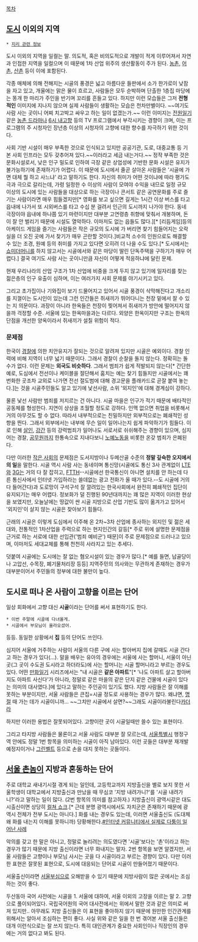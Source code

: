 [[목차]]
== [[도시]] 이외의 지역 ==
 * [[지리 관련 정보]]

도시 이외의 지역을 일컬는 말. 의도적, 혹은 비의도적으로 개발이 적게 이루어져서 자연과 인접한 지역을 일컬으며 이 때문에 1차 산업 위주의 생산활동이 주가 된다. [[농촌]], [[어촌]], [[산촌]] 등이 이에 포함된다.

각종 매체에 의해 전해지는 시골의 풍경은 넓고 아름다운 들판에서 소가 한가로이 낮잠을 자고 있고, 개울에는 맑은 물이 흐르고, 사람들은 모두 순박하며 단촐한 1층집 마당에는 똥개 한 마리가 주인을 반기며 꼬리를 흔들고 있다. 하지만 이런 모습들은 그저 '''전형적인''' 이미지에 지나지 않으며 실제 사람들이 생활하는 모습은 천차만별이다. ~~여기도 사람 사는 곳이니 어찌 치고박고 싸우고 하는 일이 없겠는가.~~ 이런 이미지는 [[전원일기]] 같은 [[농촌 드라마]]나 [[6시 내고향]] 등의 TV 프로그램에서 부각시키는 경향이 크며, 이는 프로그램의 주 시청자인 장년층 이상의 시청자의 고향에 대한 향수를 자극하기 위한 것이다.

사회 기반 시설이 매우 부족한 것으로 인식되고 있지만 공공기관, 도로, 대중교통 등 기본 사회 인프라는 모두 갖추어져 있다.~~이러라고 세금 내는거다.~~ 정작 부족한 것은 문화시설로서, 낮은 인구 밀도로 인하여 극장 같은 상업성에 기반한 문화 시설은 유지가 불가능하기에 존재하기가 어렵다. 이 때문에 도시에서 줄곧 살아온 사람들은 '시골에 가면 대체 뭘 하고 사느냐' 라고 말하기도 한다. 자신의 취미가 어떤 것이냐에 따라 평가도 극과 극으로 갈리는데, 가령 일정한 수 이상의 사람이 모여야 수익을 내므로 일정 규모 이상의 도시에 있는 사람들을 대상으로 하는 극장이나 콘서트 같은 공연문화를 주로 즐기는 사람이라면 매우 힘들겠지만[* 영화를 보고 싶으면 길게는 1시간 이상 버스를 타고 읍내에 나가서 또 시외버스를 타고 수십 분 걸려서 인근의 도시까지 나가야 한다. 동네 극장이야 읍내에 하나쯤 있기 마련이지만 대부분 고연령층 취향에 맞춰서 개봉하며, 돈이 잘 안 벌리기 때문에 시설도 열악하다. 이마저도 없는 읍들도 많다.][* [리듬게임]등의 아케이드 게임을 즐기는 사람들은 작은 규모의 도시에 가 버리면 찾기 힘들어지는 오락실을 더 오진 곳에 가서 찾기가 매우 곤란할 것이다.]비교적 소수의 인원으로도 해결할 수 있는 조경, 원예 등의 취미를 가지고 있다면 오히려 더 나을 수도 있다.[* 도시에서는 [[쇼미더머니]]를 하지 않고서는 시골에서와 같은 마당이 딸린 단독주택을 구하기가 매우 어렵다.]  결국 여기도 사람 사는 곳이니만큼 자신이 어떻게 적응하냐에 달린 문제.

현재 우리나라의 산업 구조가 1차 산업에 비중을 크게 두지 않고 있기에 일자리를 찾는 젊은층의 인구 유출이 심하며, 이는 여러가지 사회 문제를 야기시키고 있다.

그리고 초가집이나 기와집이 보기 드물어지고 있어서 시골 풍경이 삭막해진다고 개소리를 지껄이는 도시인이 있는데 그런 인간들은 쥐새끼가 뛰어다니는 천장 밑에서 잘 수 있는 지 의문이다. 과장이 아니라 한옥들은 천장이 찢어져서 쥐새끼가 방안에 떨어지지 않을까 걱정할 수준. 서울에 있는 한옥마을과는 다르다. 외양은 한옥이지만 구조는 한옥의 단점을 개선한 양옥이라서 쥐새끼가 설칠 위험이 적다. 

=== 문제점 ===
한국이 [[경찰]]에 의한 치안유지가 잘되는 것으로 알려져 있지만 시골은 예외이다. 경찰 인력에 비해 지역이 너무 넓기 때문이다. 그래서 경찰이 순찰을 돌지 않는다. 정확히는 돌 수가 없다. 이런 문제는 '''외국도 비슷하다'''. 그래서 범죄가 쉽게 적발되지 않는다[* 간단한 예로, 도심에서 전선이나 케이블을 절단해서 훔치는 예는 찾기 힘들지만 시골에서는 꽤 번화한 곳조차 교외로 나가면 전선 절도범에 대해 경고문을 플래카드로 곧잘 붙여 놓는다.]는 것을 시골주민들도 알고 있기에 낯선사람, 소위 '외지인'에 대해 경계심이 강하다.

물론 낯선 사람만 범죄를 저지르는 건 아니다. 시골 마을은 인구가 적기 때문에 배타적인 공동체를 형성한다. 지연이 상상을 초월할 정도로 강하다. 인맥 없으면 취업을 비롯해서 거의 아무것도 할 수 없다. 따라서 내부적으로는 친밀하지만 외부적으로는 폐쇄적인 성향을 띈다. 그래서 외부에서는 내부에 무슨 일이 일어나는지 쉽게 파악하기가 힘들다. 이로 인해 [[살인]], [[강간]] 등의 강력범죄가 일어나도 서로서로 쉬쉬해주는 경향이 있으며, 심지어는 경찰, [[공무원]]까지 한통속으로 지내다보니 [[노예]]노동을 비롯한 온갖 범죄가 은폐된다.

다만 이러한 [[작은 사회]]의 문제점은 도서지방이나 두메산골 수준의 '''정말 깊숙한 오지에서의 일'''을 말한다. 시골 역시 사람 사는 동네이며 통신망(시골에도 통신 3사 관계없이 [[LTE]]와 [[3G]]는 거의 다 잘 잡히고, [[FTTH]]--시골에선 한국통신이 아니면 설치를 안 하는데 다른 통신사에서 인터넷 가입하라는 쓸데없는 광고 전화가 올 때가 있다.--도 시골에 거의 다 들어간다)과 도로망이 구석구석 잘 깔려있는 한국사회에서 완전히 폐쇄적인 집단이 유지되기는 매우 어렵다. 정보화가 덜 진행된 90년대까지는 꽤 많은 지역이 이러한 현상을 보였지만, 오늘날에는 땅값이 싼 시골 지방으로 산업 기반도 많이 옮겨가고 있어서 '외지인'이 살지 않는 시골은 찾아보기 힘들다. 

근래의 시골은 이렇게 도심에서 이주해 온 2차~3차 산업에 종사하는 외지인 및 젊은 세대와, 전통적인 1차산업을 주력으로 하는 현지인간의 갈등[* 주로 위에 설명한 문제점을 근거로 하는 서로에 대한 선입관('범죄 예비군') 때문]이 주로 문제점으로 드러나고 있으며, 이마저도 세대교체를 통해 천천히 사라지고 있는 추세다.

덧붙여 시골에는 도시에는 잘 없는 혐오시설이 있는 경우가 많다.[* 예를 들면, 납골당이나 고압선, 수목장, 폐기물처리장 등등] 지역주민의 의사와는 무관하게 존재하는 경우가 대부분이어서 주민들의 정부에 대한 불만이 높다. 
== 도시로 떠나 온 사람이 고향을 이르는 단어 ==

일상 회화에서 고향 대신 '''시골'''이라는 단어를 써서 표현하기도 한다.
 * 이번 주말에 시골에 다녀올게.
 * 시골에서 부모님이 올라오셨어.
등등. 동일한 상황에서 '''집''' 등의 단어도 쓰인다.

심지어 서울에 거주하는 사람이 서울의 다른 구에 사는 할아버지 집에 갈때도 시골 간다고 하는 경우가 있다(…). 말을 배우는 유아의 경우에는 서울에 사는 할머니, 서울이 아닌 곳(그 곳이 수도권 도시라고 하더라도)에 사는 할머니는 시골 할머니라고 부르는 경우도 있다. 어떤 [[만화일기]] 시리즈에서는 "내 시골은 '''같은 아파트'''"[* '나도 아파트 살고 할아버지도 아파트 사신다'가 아니라, 정말로 같은 마을의 같은 단지 같은 건물에 시골이 있다는 의미의 대사였다.]에 있다고 말하는 주인공이 있기도 했다. 지방 사람들은 잘 이해를 못하는 부분이지만, 서울 사람들은 큰집=시골 정도로 사용하는 경우가 많다. 왜냐면, [[명절]] 때 가는 데가 시골이니까... ~~그치만 시골에서 살면?~~그래도 시골이라불린다[[카더라]]

하지만 이러한 용법은 잘못되어있다. 고향이란 곳이 시골일때만 쓸수 있는 표현이다.

그리고 타지방 사람들은 물론이고 서울 사람도 대부분 잘 모르는데, [[서울특별시]] 행정구역 안에도 정말 1번 항목을 의미하는 시골이 아직 남아있다. 이런 곳들은 대부분 재개발 예정지이거나 [[그린벨트]] 등으로 손을 대지 못하는 곳들이다.
== [[서울 촌놈]]이 지방과 혼동하는 단어 ==
주로 대학교 새내기시절 겪게 되는 일인데, 고등학교까지 지방출신을 별로 보지 못한 서울학생이 대학교에서 지방출신과 만났을 때 무심코 '지방 내려가니?'를 '시골 내려가니?'라고 말하는 일이 많다. (2번 항목의 의미를 참고하자.) 지방출신이 광역시같은 대도시출신이면 상당히 [[컬쳐 쇼크]].[* 근데 분명 광역시에서도 자치군은 존재하기 때문에 광역시 전체가 전부 도시는 아니다.] 화를 내는 경우도 있는데, 이러면 서울출신도 (도대체 왜 화를 내는지 이해를 못하니까) 당황해한다.[http://m.clien.career.co.kr/cs3/board?bo_style=view&bo_table=park&page=1&wr_id=12856772 #인터넷 커뮤니티에서 실제로 다툼이 일어난 사례]

악의를 갖고 한 말은 아니고, 정말로 놀리려는 의도였다면 '시골'보다는 '촌'이라고 하는 경우가 많기 때문에 지방 출신이라면 너무 화내지는 말자. 2번 항목을 보면 알겠지만, 서울 사람들은 고향이나 부모님 사시는 곳을 다 시골이라고 부르는 경향이 있다.
다만 이러한 표현은 잘못된 표현으로, 도시에 대응되는 단어로 시골이 만들어졌기 때문이다. 

서울출신이라면 [[서울부심]]으로 오해받을 수 있기 때문에 지방사람이 많은 곳에서는 조심하는 것이 좋다.

두산동아 국어 사전에는 시골을 1. 서울에 대하여, 서울 이외의 고장을 이르는 말 2. 고향 으로 풀이되어있다. 국립국어원의 국어 대사전에서는 위에서 말한 것과 같은 의미로 써져 있지만.. 아무래도 지방 출신들은 이 표현을 좋아하지 않기 때문에 원만한 인간관계를 위해서는 알아서 조심하는 편이 좋다. 사실 위와 같은 일을 한 번 겪어본 서울 출신들은 대개 이런식으로는 잘 쓰지 않는다. 특히 대인관계가 중요한 사회인이나 직장인의 경우에는 거의 없다고 봐도 된다.
